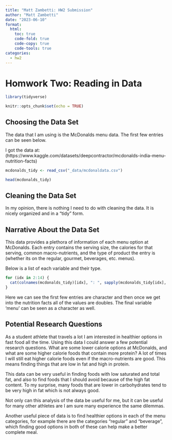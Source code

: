 ```yaml
---
title: "Matt Zambetti: HW2 Submission"
author: "Matt Zambetti"
date: "2023-06-10"
format:
  html:
    toc: true
    code-fold: true
    code-copy: true
    code-tools: true
categories:
  - hw2
---
```

# Homwork Two: Reading in Data

```r
library(tidyverse)

knitr::opts_chunk$set(echo = TRUE)
```

## Choosing the Data Set

The data that I am using is the McDonalds menu data. The first few entries can be seen below.

I got the data at: (https://www.kaggle.com/datasets/deepcontractor/mcdonalds-india-menu-nutrition-facts)

```r

mcdonalds_tidy <- read_csv("_data/mcdonaldata.csv")

head(mcdonalds_tidy)
```

## Cleaning the Data Set

In my opinion, there is nothing I need to do with cleaning the data. It is nicely organized and in a "tidy" form.

## Narrative About the Data Set

This data provides a plethora of information of each menu option at McDonalds. Each entry contains the serving size, the calories for that serving, common macro-nutrients, and the type of product the entry is (whether its on the regular, gourmet, beverages, etc. menus).

Below is a list of each variable and their type.

```r
for (idx in 2:14) {
  cat(colnames(mcdonalds_tidy)[idx], ": ", sapply(mcdonalds_tidy[idx], typeof),"\n")
}
```

Here we can see the first few entries are character and then once we get into the nutrition facts all of the values are doubles. The final variable 'menu' can be seen as a character as well.

## Potential Research Questions

As a student athlete that travels a lot I am interested in healthier options in fast food all the time. Using this data I could answer a few potential research questions. What are some lower calorie options at McDonalds, and what are some higher calorie foods that contain more protein? A lot of times I will still eat higher calorie foods even if the macro-nutrients are good. This means finding things that are low in fat and high in protein.

This data can be very useful in finding foods with low saturated and total fat, and also to find foods that I should avoid because of the high fat content. To my surprise, many foods that are lower in carbohydrates tend to be very high in fat which is not always good.

Not only can this analysis of the data be useful for me, but it can be useful for many other athletes are I am sure many experience the same dilemmas.

Another useful piece of data is to find healthier options in each of the menu categories, for example there are the categories "regular" and "beverage", which finding good options in both of these can help make a better complete meal.


